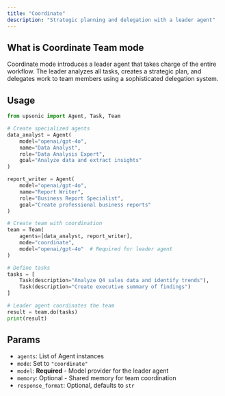 ```yaml
---
title: "Coordinate"
description: "Strategic planning and delegation with a leader agent"
---
```


## What is Coordinate Team mode

Coordinate mode introduces a leader agent that takes charge of the entire workflow. The leader analyzes all tasks, creates a strategic plan, and delegates work to team members using a sophisticated delegation system.

## Usage

```python
from upsonic import Agent, Task, Team

# Create specialized agents
data_analyst = Agent(
    model="openai/gpt-4o",
    name="Data Analyst",
    role="Data Analysis Expert",
    goal="Analyze data and extract insights"
)

report_writer = Agent(
    model="openai/gpt-4o",
    name="Report Writer",
    role="Business Report Specialist",
    goal="Create professional business reports"
)

# Create team with coordination
team = Team(
    agents=[data_analyst, report_writer],
    mode="coordinate",
    model="openai/gpt-4o"  # Required for leader agent
)

# Define tasks
tasks = [
    Task(description="Analyze Q4 sales data and identify trends"),
    Task(description="Create executive summary of findings")
]

# Leader agent coordinates the team
result = team.do(tasks)
print(result)
```

## Params

- `agents`: List of Agent instances
- `mode`: Set to `"coordinate"`
- `model`: **Required** - Model provider for the leader agent
- `memory`: Optional - Shared memory for team coordination
- `response_format`: Optional, defaults to `str`
